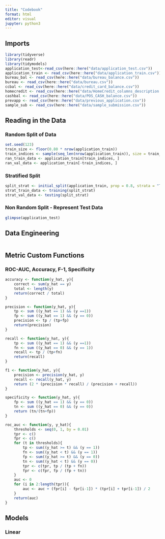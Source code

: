 ```yaml
---
title: "Codebook"
format: html
editor: visual
jupyter: python3
---
```


## Imports

```r
library(tidyverse)
library(readr) 
library(tidymodels)
application_test<-read_csv(here::here("data/application_test.csv")) 
application_train <- read_csv(here::here("data/application_train.csv")) 
bureau_bal <- read_csv(here::here("data/bureau_balance.csv"))
bureau <- read_csv(here::here("data/bureau.csv")) 
ccbal <- read_csv(here::here("data/credit_card_balance.csv")) 
homecredit <- read_csv(here::here("data/HomeCredit_columns_description.csv")) 
cashbal <- read_csv(here::here("data/POS_CASH_balance.csv")) 
prevapp <- read_csv(here::here("data/previous_application.csv")) 
sample_sub <- read_csv(here::here("data/sample_submission.csv"))
```

## Reading in the Data

### Random Split of Data
```r
set.seed(123)
train_size <- floor(0.80 * nrow(application_train))
train_indices <- sample(seq_len(nrow(application_train)), size = train_size)
ran_train_data <- application_train[train_indices, ]
ran_val_data <- application_train[-train_indices, ]
```

### Stratified Split
```r
split_strat <- initial_split(application_train, prop = 0.8, strata = "TARGET")
strat_train_data <- training(split_strat)
strat_val_data <- testing(split_strat)
```

### Non Random Split - Represent Test Data

```r
glimpse(application_test)
```


## Data Engineering

```r

```

## Metric Custom Functions

### ROC-AUC, Accuracy, F-1, Specificity
```r
accuracy <- function(y_hat, y){
    correct <- sum(y_hat == y)
    total <- length(y)
    return(correct / total)
}

precision <- function(y_hat, y){
    tp <- sum ((y_hat == 1) && (y ==1))
    fp <- sum ((y_hat == 1) && (y == 0))
    precision <- tp / (tp+fp)
    return(precision)
}

recall <- function(y_hat, y){
    tp <- sum ((y_hat == 1) && (y ==1))
    fn <- sum ((y_hat == 0) && (y == 1))
    recall <- tp / (tp+fn)
    return(recall)
}

f1 <- function(y_hat, y){
    precision <- precision(y_hat, y)
    recall <- recall(y_hat, y)
    return (2 * (precision * recall) / (precision + recall))
}

specificity <- function(y_hat, y){
    fp <- sum ((y_hat == 1) && (y == 0))
    tn <- sum ((y_hat == 0) && (y == 0))
    return (tn/(tn+fp))
}

roc_auc <- function(y, y_hat){
    thresholds <- seq(0, 1, by = 0.01)
    tpr <- c()
    fpr <- c()
    for (t in thresholds){
        tp <- sum((y_hat >= t) && (y == 1))
        fn <- sum((y_hat < t) && (y == 1))
        fp <- sum((y_hat >= t) && (y == 0))
        tn <- sum((y_hat < t) && (y == 0))
        tpr <- c(tpr, tp / (tp + fn))
        fpr <- c(fpr, fp / (fp + tn))
    }
    auc <- 0
    for (i in 2:length(tpr)){
        auc <- auc + (fpr[i] - fpr[i-1]) * (tpr[i] + tpr[i-1]) / 2
    }
    return(auc)
}

```

## Models
### Linear 
```r

```